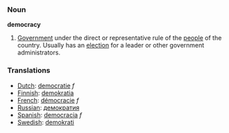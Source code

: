 === Noun ===

'''democracy'''

#[[Government]] under the direct or representative rule of the [[people]] of the country.  Usually has an [[election]] for a leader or other government administrators.

===Translations===
*[[Dutch]]: [[democratie]] ''f''
*[[Finnish]]: [[demokratia]]
*[[French]]: [[démocracie]] ''f''
*[[Russian]]: [[демократия]]
*[[Spanish]]: [[democracia]] ''f''
*[[Swedish]]: [[demokrati]]